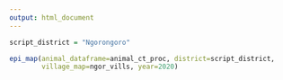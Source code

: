 ```yaml
---
output: html_document
---
```

<!-- rmarkdown v1 -->
<p>
``` r
script_district = "Ngorongoro"

epi_map(animal_dataframe=animal_ct_proc, district=script_district, 
        village_map=ngor_vills, year=2020)
```
